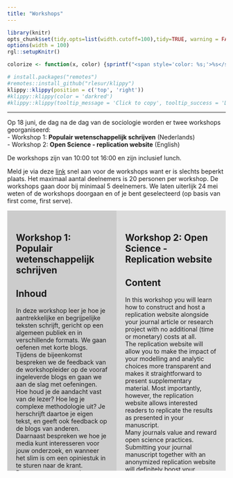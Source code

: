 ```yaml
---
title: "Workshops"
---  
```



  
```r
library(knitr)
opts_chunk$set(tidy.opts=list(width.cutoff=100),tidy=TRUE, warning = FALSE, message = FALSE,comment = "#>", cache=TRUE, class.source=c("test"), class.output=c("test2"), cache.lazy = FALSE)
options(width = 100) 
rgl::setupKnitr()

colorize <- function(x, color) {sprintf("<span style='color: %s;'>%s</span>", color, x) }

```

```r
# install.packages("remotes")
#remotes::install_github("rlesur/klippy")
klippy::klippy(position = c('top', 'right'))
#klippy::klippy(color = 'darkred')
#klippy::klippy(tooltip_message = 'Click to copy', tooltip_success = 'Done')
```


----  

Op 18 juni, de dag na de dag van de sociologie worden er twee workshops georganiseerd:  
- Workshop 1: **Populair wetenschappelijk schrijven** (Nederlands)  
- Workshop 2: **Open Science - replication website**  (English)

De workshops zijn van 10:00 tot 16:00 en zijn inclusief lunch. 

Meld je via deze [link](https://app.clubcollect.com/forms/nl/nsv/inschrijfformulier-workshopdag-2024) snel aan voor de workshops want er is slechts beperkt plaats. 
Het maximaal aantal deelnemers is 20 personen per workshop. De workshops gaan door bij minimaal 5 deelnemers. We laten uiterlijk 24 mei weten of de workshops doorgaan en of je bent geselecteerd (op basis van first come, first serve). 

<div style="background-color: #CCCCCC; width: 50%; height: 600px; float:left; margin: auto; padding: 20px; box-sizing: border-box; overflow-y: auto;"> 


# **Workshop 1**: Populair wetenschappelijk schrijven

## Inhoud
In deze workshop leer je hoe je aantrekkelijke en begrijpelijke teksten schrijft, gericht op een algemeen publiek en in verschillende formats. We gaan oefenen met korte blogs.  
Tijdens de bijeenkomst bespreken we de feedback van de workshopleider op de vooraf ingeleverde blogs en gaan we aan de slag met oefeningen. Hoe houd je de aandacht vast van de lezer? Hoe leg je complexe methodologie uit? Je herschrijft daartoe je eigen tekst, en geeft ook feedback op de blogs van anderen. 
Daarnaast bespreken we hoe je media kunt interesseren voor jouw onderzoek, en wanneer het slim is om een opiniestuk in te sturen naar de krant. Daarvoor gaan we onder meer oefenen met het schrijven van korte (email-)pitches.

## Voorbereiding  
- Schrijf een blog voor LinkedIn van max. 300 woorden over een sociologisch onderwerp naar keuze (dat mag je eigen onderzoek zijn)  
- Mail deze voor 7 juni naar [Stan van Pelt](mailto:stan@stanvanpelt.nl)


## Workshopleider:

<div style= "float: left; margin-right: 7px">

```r
knitr::include_graphics("Stan-van-Pelt_0.jpg")
``` 

</div>

[Stan van Pelt](https://stanvanpelt.nl) is zelfstandig wetenschapsjournalist en schrijfdocent. Hij promoveerde in de neurowetenschappen en schrijft voor media als de Volkskrant en universiteitsbladen. In 2019 won de VWN publicatieprijs voor het beste wetenschapsjournalistieke artikel van dat jaar. Stan geeft schrijfonderwijs aan bètastudenten en is gastdocent bij onder meer de cursus Wetenschapsjournalistiek (SCW).

</div>


  
<div style="background-color: #DCDCDC; width: 50%; height: 600px; float:left; margin: auto; padding: 20px; box-sizing: border-box; overflow-y: auto;"> 


# **Workshop 2**: Open Science - Replication website

## Content
In this workshop you will learn how to construct and host a replication website alongside your journal article or research project with no additional (time or monetary) costs at all.  
The replication website will allow you to make the impact of your modelling and analytic choices more transparent and makes it straightforward to present supplementary material. Most importantly, however, the replication website allows interested readers to replicate the results as presented in your manuscript.  
Many journals value and reward open science practices. Submitting your journal manuscript together with an anonymized replication website will definitely boost your changes to get accepted for publication.
In this workshop we will use R, RStudio, Rmarkdown, Git

## Examples  

- [Franken, R., Bekhuis, H., and Tolsma, J. (2023). Kudos make you run! How runners influence each other on the online social network Strava. *Social Networks*, 72, 151-164](https://www.sciencedirect.com/science/article/pii/S0378873322000909#da0005)  
- 
[Tolsma, J., & Spierings, N. (2024). Twitter and divides in the Dutch parliament: social and political segregation in the following, @-mentions and retweets networks. Information, Communication & Society, 1–20.]( https://doi.org/10.1080/1369118X.2024.2305159) and the [replication website](https://jochemtolsma.github.io/Twitter/)


## Preperation   
- Some prior knowledge of R is recommended but not outright necessary. 
- Install the latest versions of [R](https://cloud.r-project.org/), [RStudio](https://posit.co/download/rstudio-desktop/), [Git](https://git-scm.com/downloads), [GitHub Desktop](https://desktop.github.com/)  
- Register an account at [GitHub](https://github.com/signup?source=login)
- Please email us if you encounter any problems: [Jochem Tolsma](mailto:jochem.tolsma@ru.nl).  
- Please **also email us if you were successful** in installing everything before to the 8th of June [Jochem Tolsma](mailto:jochem.tolsma@ru.nl)


## Workshopleaders:

<div style= "float: left; margin-right: 7px">

```r
knitr::include_graphics("RF.jpeg")
``` 

</div>

[Rob Franken](https://robfranken.net/) Rob's research primarily revolves around exploring the causes of social networks, perceptions within social networks, and social influences driving health-related behaviors and opinion dynamics. He combines traditional survey methods, (online) experiments, big data and social network analyses.
<br>
<br>
<br>

<div style= "float: left; margin-right: 7px">

```r
knitr::include_graphics("jt.jpeg")
``` 

</div>

[Jochem Tolsma](https://www.jochemtolsma.nl) Jochem is professor of Social Divisions between Groups in the Department of Sociology at the University of Groningen and associate professor in the Sociology Department of Radboud University Nijmegen. In his research he focuses on social divisions between groups; the interplay of segregation, inequality and polarization.   

</div>

</div>



<br>
<br>

---  



